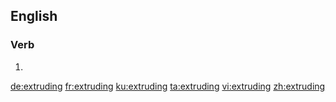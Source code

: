 ==English==

===Verb===
{{head|en|present participle}}

# {{present participle of|extrude|lang=en}}

[[de:extruding]]
[[fr:extruding]]
[[ku:extruding]]
[[ta:extruding]]
[[vi:extruding]]
[[zh:extruding]]